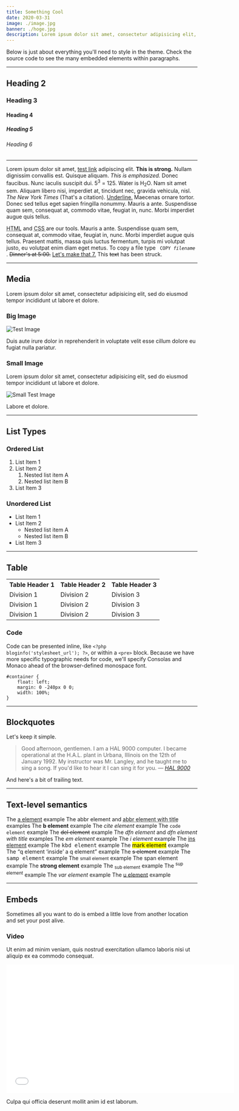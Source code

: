 ```yaml
---
title: Something Cool
date: 2020-03-31
image: ./image.jpg
banner: ./hoge.jpg
description: Lorem ipsum dolor sit amet, consectetur adipisicing elit, sed do eiusmod tempor incididunt ut labore et dolore magna aliqua.
---
```


Below is just about everything you'll need to style in the theme. Check the source code to see the many embedded elements within paragraphs.

---

## Heading 2

### Heading 3

#### Heading 4

##### Heading 5

###### Heading 6

---

Lorem ipsum dolor sit amet, <a title="test link" href="#">test link</a> adipiscing elit. <strong>This is strong.</strong> Nullam dignissim convallis est. Quisque aliquam. <em>This is emphasized.</em> Donec faucibus. Nunc iaculis suscipit dui. 5<sup>3</sup> = 125. Water is H<sub>2</sub>O. Nam sit amet sem. Aliquam libero nisi, imperdiet at, tincidunt nec, gravida vehicula, nisl. <cite>The New York Times</cite> (That's a citation). <span style="text-decoration:underline;">Underline.</span> Maecenas ornare tortor. Donec sed tellus eget sapien fringilla nonummy. Mauris a ante. Suspendisse quam sem, consequat at, commodo vitae, feugiat in, nunc. Morbi imperdiet augue quis tellus.

<abbr title="Hyper Text Markup Language">HTML</abbr> and
<abbr title="Cascading Style Sheets">
    CSS
</abbr> are our tools. Mauris a ante. Suspendisse quam sem, consequat at, commodo vitae, feugiat in, nunc. Morbi imperdiet augue quis tellus. Praesent mattis, massa quis luctus fermentum, turpis mi volutpat justo, eu volutpat enim diam eget metus. To copy a file type
<code>
    COPY <var>filename</var>
</code>.
<del>Dinner's at 5:00.</del>
<ins>Let's make that 7.</ins> This
<span style="text-decoration:line-through;">text</span> has been struck.

---

## Media

Lorem ipsum dolor sit amet, consectetur adipisicing elit, sed do eiusmod tempor incididunt ut labore et dolore.

### Big Image

![Test Image](https://placeimg.com/1000/400/any)

Duis aute irure dolor in reprehenderit in voluptate velit esse cillum dolore eu fugiat nulla pariatur.

### Small Image

Lorem ipsum dolor sit amet, consectetur adipisicing elit, sed do eiusmod tempor incididunt ut labore et dolore.

![Small Test Image](https://placeimg.com/400/400/any)

Labore et dolore.

---

## List Types

### Ordered List

1. List Item 1
2. List Item 2
    1. Nested list item A
    2. Nested list item B
5. List Item 3

### Unordered List

-   List Item 1
-   List Item 2
    -   Nested list item A
    -   Nested list item B
-   List Item 3

---

## Table

<table>
    <tbody>
        <tr>
            <th>Table Header 1</th>
            <th>Table Header 2</th>
            <th>Table Header 3</th>
        </tr>
        <tr>
            <td>Division 1</td>
            <td>Division 2</td>
            <td>Division 3</td>
        </tr>
        <tr class="even">
            <td>Division 1</td>
            <td>Division 2</td>
            <td>Division 3</td>
        </tr>
        <tr>
            <td>Division 1</td>
            <td>Division 2</td>
            <td>Division 3</td>
        </tr>
    </tbody>
</table>


### Code

Code can be presented inline, like <code>&lt;?php bloginfo('stylesheet_url'); ?&gt;</code>, or within a <code>&lt;pre&gt;</code> block. Because we have more specific typographic needs for code, we'll specify Consolas and Monaco ahead of the browser-defined monospace font.

    #container {
        float: left;
        margin: 0 -240px 0 0;
        width: 100%;
    }

---

## Blockquotes

Let's keep it simple.

> Good afternoon, gentlemen. I am a HAL 9000 computer. I became operational at the H.A.L. plant in Urbana, Illinois on the 12th of January 1992. My instructor was Mr. Langley, and he taught me to sing a song. If you'd like to hear it I can sing it for you. <cite>— [HAL 9000](https://en.wikipedia.org/wiki/HAL_9000)</cite>

And here's a bit of trailing text.

---

## Text-level semantics

The <a href="#">a element</a> example
The <abbr>abbr element</abbr> and <abbr title="Title text">abbr element with title</abbr> examples
The <b>b element</b> example
The <cite>cite element</cite> example
The <code>code element</code> example
The <del>del element</del> example
The <dfn>dfn element</dfn> and <dfn title="Title text">dfn element with title</dfn> examples
The <em>em element</em> example
The <i>i element</i> example
The <ins>ins element</ins> example
The <kbd>kbd element</kbd> example
The <mark>mark element</mark> example
The <q>q element <q>inside</q> a q element</q> example
The <s>s element</s> example
The <samp>samp element</samp> example
The <small>small element</small> example
The <span>span element</span> example
The <strong>strong element</strong> example
The <sub>sub element</sub> example
The <sup>sup element</sup> example
The <var>var element</var> example
The <u>u element</u> example

---

## Embeds

Sometimes all you want to do is embed a little love from another location and set your post alive.

### Video

Ut enim ad minim veniam, quis nostrud exercitation ullamco laboris nisi ut aliquip ex ea commodo consequat.

<iframe
    src="//player.vimeo.com/video/103224792?title=0&amp;byline=0&amp;portrait=0"
    width="600"
    height="338"
    frameborder="0"
    webkitallowfullscreen
    mozallowfullscreen
    allowfullscreen
></iframe>

Culpa qui officia deserunt mollit anim id est laborum.
